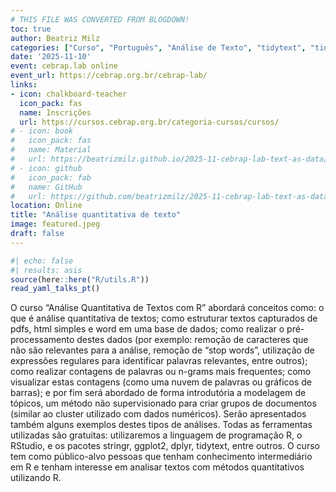 ```yaml
---
# THIS FILE WAS CONVERTED FROM BLOGDOWN!
toc: true
author: Beatriz Milz
categories: ["Curso", "Português", "Análise de Texto", "tidytext", "tidyverse", "stringr"]
date: '2025-11-10'
event: cebrap.lab online
event_url: https://cebrap.org.br/cebrap-lab/
links:
- icon: chalkboard-teacher
  icon_pack: fas
  name: Inscrições
  url: https://cursos.cebrap.org.br/categoria-cursos/cursos/
# - icon: book
#   icon_pack: fas
#   name: Material
#   url: https://beatrizmilz.github.io/2025-11-cebrap-lab-text-as-data/
# - icon: github
#   icon_pack: fab
#   name: GitHub
#   url: https://github.com/beatrizmilz/2025-11-cebrap-lab-text-as-data
location: Online
title: "Análise quantitativa de texto"
image: featured.jpeg
draft: false
---
```


```r
#| echo: false
#| results: asis
source(here::here("R/utils.R"))
read_yaml_talks_pt()
```

O curso “Análise Quantitativa de Textos com R” abordará conceitos como: o que é análise quantitativa de textos; como estruturar textos capturados de pdfs, html simples e word em uma base de dados; como realizar o pré-processamento destes dados (por exemplo: remoção de caracteres que não são relevantes para a análise, remoção de “stop words”, utilização de expressões regulares para identificar palavras relevantes, entre outros); como realizar contagens de palavras ou n-grams mais frequentes; como visualizar estas contagens (como uma nuvem de palavras ou gráficos de barras); e por fim será abordado de forma introdutória a modelagem de tópicos, um método não supervisionado para criar grupos de documentos (similar ao cluster utilizado com dados numéricos). Serão apresentados também alguns exemplos destes tipos de análises. Todas as ferramentas utilizadas são gratuitas: utilizaremos a linguagem de programação R, o RStudio, e os pacotes stringr, ggplot2, dplyr, tidytext, entre outros. O curso tem como público-alvo pessoas que tenham conhecimento intermediário em R e tenham interesse em analisar textos com métodos quantitativos utilizando R.
